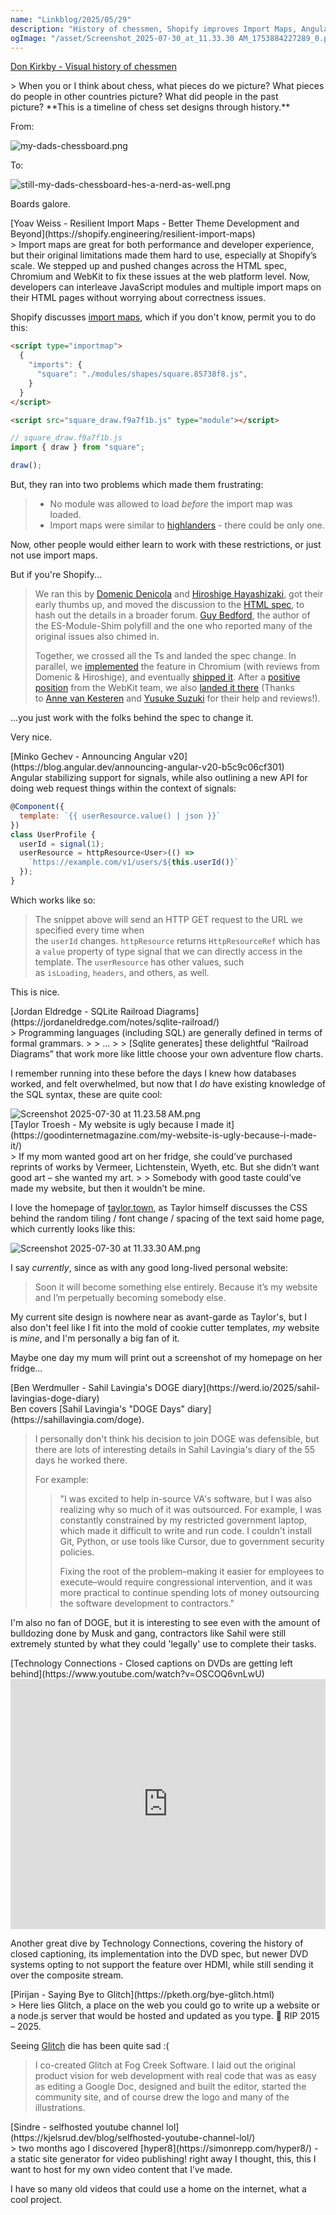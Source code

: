 ```yaml
---
name: "Linkblog/2025/05/29"
description: "History of chessmen, Shopify improves Import Maps, Angular v20 networkable signals, SQLite Railroad Diagrams, My website is ugly because I made it, Sahil's DOGE diary, Closed captions on DVDs are getting left behind, Saying Bye to Glitch, selfhosted static video site via hyper8."
ogImage: "/asset/Screenshot_2025-07-30_at_11.33.30 AM_1753884227289_0.png"
---
```


[Don Kirkby - Visual history of chessmen](https://chesshistory.github.io/)

<div class="ml-[2rem] mb-8">
> When you or I think about chess, what pieces do we picture? What pieces do people in other countries picture? What did people in the past picture? **This is a timeline of chess set designs through history.**

From:

<Image src='/asset/my-dads-chessboard_1753880528612_0.png' alt='my-dads-chessboard.png' width={314} height={252} />

To:

<Image src='/asset/still-my-dads-chessboard-hes-a-nerd-as-well_1753880582898_0.png' alt='still-my-dads-chessboard-hes-a-nerd-as-well.png' width={317} height={331} />

Boards galore.

</div>
[Yoav Weiss - Resilient Import Maps - Better Theme Development and Beyond](https://shopify.engineering/resilient-import-maps)

<div class="ml-[2rem] mb-8">
> Import maps are great for both performance and developer experience, but their original limitations made them hard to use, especially at Shopify’s scale. We stepped up and pushed changes across the HTML spec, Chromium and WebKit to fix these issues at the web platform level. Now, developers can interleave JavaScript modules and multiple import maps on their HTML pages without worrying about correctness issues.

Shopify discusses [import maps](https://developer.mozilla.org/en-US/docs/Web/HTML/Reference/Elements/script/type/importmap), which if you don't know, permit you to do this:

```html
<script type="importmap">
  {
    "imports": {
      "square": "./modules/shapes/square.85738f8.js",
    }
  }
</script>

<script src="square_draw.f9a7f1b.js" type="module"></script>
```

```js
// square_draw.f9a7f1b.js
import { draw } from "square";

draw();
```

But, they ran into two problems which made them frustrating:

> - No module was allowed to load *before* the import map was loaded.
> - Import maps were similar to [highlanders](https://highlander.fandom.com/wiki/There_can_be_only_one) - there could be only one.

Now, other people would either learn to work with these restrictions, or just not use import maps.

But if you're Shopify...

> We ran this by [Domenic Denicola](https://github.com/domenic) and [Hiroshige Hayashizaki](https://github.com/hiroshige-g), got their early thumbs up, and moved the discussion to the [HTML spec](https://github.com/whatwg/html/pull/10528), to hash out the details in a broader forum. [Guy Bedford](https://github.com/guybedford), the author of the ES-Module-Shim polyfill and the one who reported many of the original issues also chimed in.
>
> Together, we crossed all the Ts and landed the spec change. In parallel, we [implemented](https://chromium-review.googlesource.com/c/chromium/src/+/5776262) the feature in Chromium (with reviews from Domenic & Hiroshige), and eventually [shipped it](https://groups.google.com/a/chromium.org/g/blink-dev/c/4JWXZilDG6w/m/xx9ch5KYAQAJ). After a [positive position](https://github.com/WebKit/standards-positions/issues/381#issuecomment-2454682433) from the WebKit team, we also [landed it there](https://github.com/WebKit/WebKit/pull/37896) (Thanks to [Anne van Kesteren](https://github.com/annevk) and [Yusuke Suzuki](https://github.com/Constellation) for their help and reviews!).

...you just work with the folks behind the spec to change it.

Very nice.

</div>
[Minko Gechev - Announcing Angular v20](https://blog.angular.dev/announcing-angular-v20-b5c9c06cf301)

<div class="ml-[2rem] mb-8">
Angular stabilizing support for signals, while also outlining a new API for doing web request things within the context of signals:

```js
@Component({
  template: `{{ userResource.value() | json }}`
})
class UserProfile {
  userId = signal(1);
  userResource = httpResource<User>(() => 
    `https://example.com/v1/users/${this.userId()}`
  });
}
```

Which works like so:

> The snippet above will send an HTTP GET request to the URL we specified every time when the `userId` changes. `httpResource` returns `HttpResourceRef` which has a `value` property of type signal that we can directly access in the template. The `userResource` has other values, such as `isLoading`, `headers`, and others, as well.

This is nice.

</div>
[Jordan Eldredge - SQLite Railroad Diagrams](https://jordaneldredge.com/notes/sqlite-railroad/)

<div class="ml-[2rem] mb-8">
> Programming languages (including SQL) are generally defined in terms of formal grammars.
>
> ...
>
> [Sqlite generates] these delightful “Railroad Diagrams” that work more like little choose your own adventure flow charts.

I remember running into these before the days I knew how databases worked, and felt overwhelmed, but now that I _do_ have existing knowledge of the SQL syntax, these are quite cool:

<Image src='/asset/Screenshot_2025-07-30_at_11.23.58 AM_1753883700544_0.png' alt='Screenshot 2025-07-30 at 11.23.58 AM.png' width={1268} height={592} />

</div>
[Taylor Troesh - My website is ugly because I made it](https://goodinternetmagazine.com/my-website-is-ugly-because-i-made-it/)

<div class="ml-[2rem] mb-8">
> If my mom wanted good art on her fridge, she could’ve purchased reprints of works by Vermeer, Lichtenstein, Wyeth, etc. But she didn’t want good art – she wanted my art.
>
> Somebody with good taste could’ve made my website, but then it wouldn’t be mine.

I love the homepage of [taylor.town](https://taylor.town/), as Taylor himself discusses the CSS behind the random tiling / font change / spacing of the text said home page, which currently looks like this:

<Image src='/asset/Screenshot_2025-07-30_at_11.33.30 AM_1753884227289_0.png' alt='Screenshot 2025-07-30 at 11.33.30 AM.png' width={1754} height={1416} />

I say _currently_, since as with any good long-lived personal website:

> Soon it will become something else entirely. Because it’s my website and I’m perpetually becoming somebody else.

My current site design is nowhere near as avant-garde as Taylor's, but I also don't feel like I fit into the mold of cookie cutter templates, _my_ website is _mine_, and I'm personally a big fan of it.

Maybe one day my mum will print out a screenshot of my homepage on her fridge...

</div>
[Ben Werdmuller - Sahil Lavingia's DOGE diary](https://werd.io/2025/sahil-lavingias-doge-diary)

<div class="ml-[2rem] mb-8">
Ben covers [Sahil Lavingia's "DOGE Days" diary](https://sahillavingia.com/doge).

> I personally don't think his decision to join DOGE was defensible, but there are lots of interesting details in Sahil Lavingia's diary of the 55 days he worked there.
>
> For example:
>
> > "I was excited to help in-source VA's software, but I was also realizing why so much of it was outsourced. For example, I was constantly constrained by my restricted government laptop, which made it difficult to write and run code. I couldn't install Git, Python, or use tools like Cursor, due to government security policies.
> >
> > Fixing the root of the problem–making it easier for employees to execute–would require congressional intervention, and it was more practical to continue spending lots of money outsourcing the software development to contractors."

I'm also no fan of DOGE, but it is interesting to see even with the amount of bulldozing done by Musk and gang, contractors like Sahil were still extremely stunted by what they could 'legally' use to complete their tasks.

</div>
[Technology Connections - Closed captions on DVDs are getting left behind](https://www.youtube.com/watch?v=OSCOQ6vnLwU)

<div class="ml-[2rem] mb-8">
<iframe
    class="my-2"
    width="100%"
    height="400"
    src="https://www.youtube.com/embed/OSCOQ6vnLwU"
    frameborder="0"
    allow="accelerometer; autoplay; clipboard-write; encrypted-media; gyroscope; picture-in-picture"
    allowfullscreen
></iframe>

Another great dive by Technology Connections, covering the history of closed captioning, its implementation into the DVD spec, but newer DVD systems opting to not support the feature over HDMI, while still sending it over the composite stream.

</div>
[Pirijan - Saying Bye to Glitch](https://pketh.org/bye-glitch.html)

<div class="ml-[2rem] mb-8">
> Here lies Glitch, a place on the web you could go to write up a website or a node.js server that would be hosted and updated as you type. 🥀 RIP 2015 – 2025.

Seeing [Glitch](https://en.wikipedia.org/wiki/Glitch,_Inc.) die has been quite sad :(

> I co-created Glitch at Fog Creek Software. I laid out the original product vision for web development with real code that was as easy as editing a Google Doc, designed and built the editor, started the community site, and of course drew the logo and many of the illustrations.

</div>
[Sindre - selfhosted youtube channel lol](https://kjelsrud.dev/blog/selfhosted-youtube-channel-lol/)

<div class="ml-[2rem] mb-8">
> two months ago I discovered [hyper8](https://simonrepp.com/hyper8/) - a static site generator for video publishing! right away I thought, this, this I want to host for my own video content that I’ve made.

I have so many old videos that could use a home on the internet, what a cool project.

</div>
